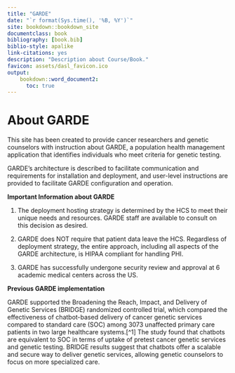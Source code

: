 ```yaml
---
title: "GARDE"
date: "`r format(Sys.time(), '%B, %Y')`"
site: bookdown::bookdown_site
documentclass: book
bibliography: [book.bib]
biblio-style: apalike
link-citations: yes
description: "Description about Course/Book."
favicon: assets/dasl_favicon.ico
output:
    bookdown::word_document2:
      toc: true
---
```


# About GARDE {-}

This site has been created to provide cancer researchers and genetic counselors with
instruction about GARDE, a population health management application that identifies 
individuals who meet criteria for genetic testing. 

GARDE's architecture is described to facilitate communication and requirements 
for installation and deployment, and user-level instructions are provided to 
facilitate GARDE configuration and operation.


[//]: # (## Important Information about GARDE)
**Important Information about GARDE**

1.  The deployment hosting strategy is determined by the HCS to meet
their unique needs and resources. GARDE staff are available to
consult on this decision as desired.

2.  GARDE does NOT require that patient data leave the HCS. Regardless
of deployment strategy, the entire approach, including all aspects
of the GARDE architecture, is HIPAA compliant for handling PHI.

3.  GARDE has successfully undergone security review and approval at 6
academic medical centers across the US.

[//]: # (### Previous GARDE implementation)
**Previous GARDE implementation**

GARDE supported the Broadening the Reach, Impact, and Delivery of
Genetic Services (BRIDGE) randomized controlled trial, which compared
the effectiveness of chatbot-based delivery of cancer genetic services
compared to standard care (SOC) among 3073 unaffected primary care
patients in two large healthcare systems.[^1] The study found that
chatbots are equivalent to SOC in terms of uptake of pretest cancer
genetic services and genetic testing. BRIDGE results suggest that
chatbots offer a scalable and secure way to deliver genetic services,
allowing genetic counselors to focus on more specialized care.


<!--
## Available course formats

This course is available in multiple formats which allows you to take it in the way that best suites your needs. You can take it for certificate which can be for free or fee.

- The material for this course can be viewed without login requirement on this [Bookdown website](LINK HERE). This format might be most appropriate for you if you rely on screen-reader technology.
- This course can be taken for [free certification through Leanpub](LINK HERE).
- This course can be taken on [Coursera for certification here](LINK HERE) (but it is not available for free on Coursera).
- Our courses are open source, you can find the [source material for this course on GitHub](LINK HERE).

-->